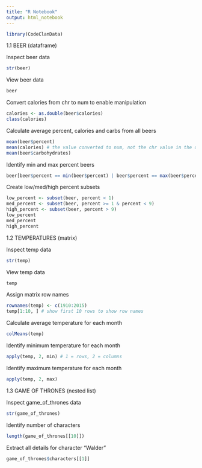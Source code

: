```yaml
---
title: "R Notebook"
output: html_notebook
---
```


```r
library(CodeClanData)
```

1.1 BEER (dataframe)

Inspect beer data

```r
str(beer)
```

View beer data

```r
beer
```

Convert calories from chr to num to enable manipulation

```r
calories <- as.double(beer$calories)
class(calories)
```

Calculate average percent, calories and carbs from all beers

```r
mean(beer$percent)
mean(calories) # the value converted to num, not the chr value in the dataset
mean(beer$carbohydrates)
```

Identify min and max percent beers

```r
beer[beer$percent == min(beer$percent) | beer$percent == max(beer$percent), ]
```

Create low/med/high percent subsets

```r
low_percent <- subset(beer, percent < 1)
med_percent <- subset(beer, percent >= 1 & percent < 9)
high_percent <- subset(beer, percent > 9)
low_percent
med_percent
high_percent
```

1.2 TEMPERATURES (matrix)

Inspect temp data

```r
str(temp)
```

View temp data

```r
temp
```

Assign matrix row names

```r
rownames(temp) <- c(1910:2015)
temp[1:10, ] # show first 10 rows to show row names
```

Calculate average temperature for each month

```r
colMeans(temp)
```

Identify minimum temperature for each month

```r
apply(temp, 2, min) # 1 = rows, 2 = columns
```

Identify maximum temperature for each month

```r
apply(temp, 2, max)
```

1.3 GAME OF THRONES (nested list)

Inspect game_of_thrones data

```r
str(game_of_thrones)
```

Identify number of characters

```r
length(game_of_thrones[[10]])
```

Extract all details for character "Walder"

```r
game_of_thrones$characters[[1]]
```

